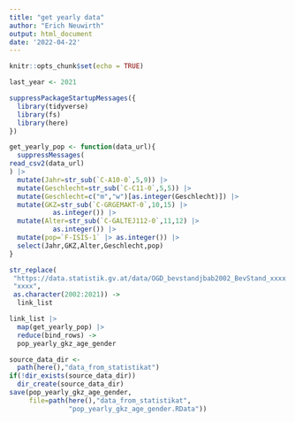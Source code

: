 ```yaml
---
title: "get yearly data"
author: "Erich Neuwirth"
output: html_document
date: '2022-04-22'
---
```


```r
knitr::opts_chunk$set(echo = TRUE)
```

```r
last_year <- 2021
```

```r
suppressPackageStartupMessages({
  library(tidyverse)
  library(fs)
  library(here)
})
```


```r
get_yearly_pop <- function(data_url){
  suppressMessages(
read_csv2(data_url)
) |>
  mutate(Jahr=str_sub(`C-A10-0`,5,9)) |>
  mutate(Geschlecht=str_sub(`C-C11-0`,5,5)) |>
  mutate(Geschlecht=c("m","w")[as.integer(Geschlecht)]) |> 
  mutate(GKZ=str_sub(`C-GRGEMAKT-0`,10,15) |> 
           as.integer()) |>
  mutate(Alter=str_sub(`C-GALTEJ112-0`,11,12) |>
           as.integer()) |>
  mutate(pop=`F-ISIS-1` |> as.integer()) |>
  select(Jahr,GKZ,Alter,Geschlecht,pop) 
}
```

```r
str_replace(
 "https://data.statistik.gv.at/data/OGD_bevstandjbab2002_BevStand_xxxx.csv",
 "xxxx",
 as.character(2002:2021)) ->
  link_list
```


```r
link_list |>
  map(get_yearly_pop) |>
  reduce(bind_rows) ->
  pop_yearly_gkz_age_gender
```


```r
source_data_dir <- 
  path(here(),"data_from_statistikat")
if(!dir_exists(source_data_dir)) 
  dir_create(source_data_dir)
save(pop_yearly_gkz_age_gender,
     file=path(here(),"data_from_statistikat",
               "pop_yearly_gkz_age_gender.RData"))
```

